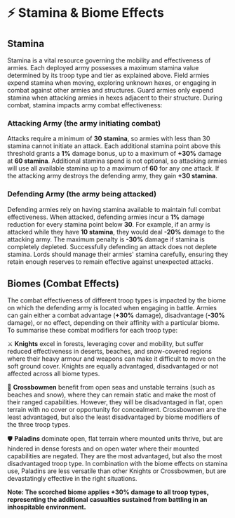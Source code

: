
# ⚡ Stamina & Biome Effects

## Stamina

Stamina is a vital resource governing the mobility and effectiveness of armies. Each deployed army possesses a maximum
stamina value determined by its troop type and tier as explained above. Field armies expend stamina when moving,
exploring unknown hexes, or engaging in combat against other armies and structures. Guard armies only expend stamina
when attacking armies in hexes adjacent to their structure. During combat, stamina impacts army combat effectiveness:

### Attacking Army (the army initiating combat)

Attacks require a minimum of **30 stamina**, so armies with less than 30 stamina cannot initiate an attack. Each
additional stamina point above this threshold grants a **1%** damage bonus, up to a maximum of **+30%** damage at **60
stamina**. Additional stamina spend is not optional, so attacking armies will use all available stamina up to a maximum
of **60** for any one attack. If the attacking army destroys the defending army, they gain **+30 stamina**.

### Defending Army (the army being attacked)

Defending armies rely on having stamina available to maintain full combat effectiveness. When attacked, defending armies
incur a **1%** damage reduction for every stamina point below **30**. For example, if an army is attacked while they
have **10 stamina**, they would deal **-20%** damage to the attacking army. The maximum penalty is **-30%** damage if
stamina is completely depleted. Successfully defending an attack does not deplete stamina. Lords should manage their
armies' stamina carefully, ensuring they retain enough reserves to remain effective against unexpected attacks.

## Biomes (Combat Effects)

The combat effectiveness of different troop types is impacted by the biome on which the defending army is located when
engaging in battle. Armies can gain either a combat advantage (**+30%** damage), disadvantage (**-30%** damage), or no
effect, depending on their affinity with a particular biome. To summarise these combat modifiers for each troop type:

⚔️️ ️️️**Knights** excel in forests, leveraging cover and mobility, but suffer reduced effectiveness in deserts,
beaches, and snow-covered regions where their heavy armour and weapons can make it difficult to move on the soft ground
cover. Knights are equally advantaged, disadvantaged or not affected across all biome types.

🏹 **Crossbowmen** benefit from open seas and unstable terrains (such as beaches and snow), where they can remain static
and make the most of their ranged capabilities. However, they will be disadvantaged in flat, open terrain with no cover
or opportunity for concealment. Crossbowmen are the least advantaged, but also the least disadvantaged by biome
modifiers of the three troop types.

🛡 ️**Paladins** dominate open, flat terrain where mounted units thrive, but are hindered in dense forests and on open
water where their mounted capabilities are negated. They are the most advantaged, but also the most disadvantaged troop
type. In combination with the biome effects on stamina use, Paladins are less versatile than other Knights or
Crossbowmen, but are devastatingly effective in the right situations.

**Note: The scorched biome applies +30% damage to all troop types, representing the additional casualties sustained from
battling in an inhospitable environment.**

<BiomeCombat />
